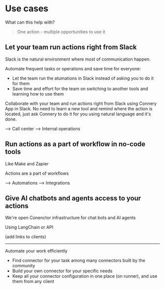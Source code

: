 # Use cases

What can this help with?

> One action - multiple opportunities to use it

## Let your team run actions right from Slack

Slack is the natural environment where most of communication happen.

Automate frequent tasks or operations and save time for everyone: 
- Let the team run the atumations in Slack instead of asking you to do it for them
- Save time and effort for the team on switching to another tools and learning how to use them

Collaborate with your team and run actions right from Slack using Connery App in Slack.
No need to learn a new tool and remind where the action is located, just ask Connery to do it for you using natural language and it's done.

-->  Call center
-->  Internal operations

## Run actions as a part of workflow in no-code tools

Like Make and Zapier

Actions are a part of workflows 

--> Automations
--> Integrations

## Give AI chatbots and agents access to your actions

We're open
Conenctor infrastructure for chat bots and AI agents

Using LangChain or API

(add links to clients)


--- 

Automate your work efficiently

- Find connector for your task among many connectors built by the community
- Build your own connector for your specific needs
- Keep all your connector configuration in one place (on runner), and use them from any client
